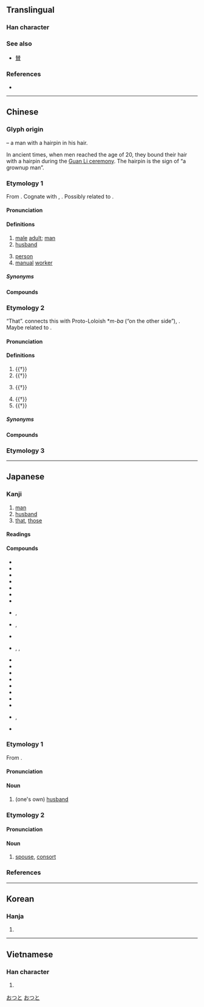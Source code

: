 {{also|禾|末|天|未|夭|兂|伕}}
{{character info}}
==Translingual==

===Han character===
{{Han char|rn=37|rad=大|as=01|sn=4|four=50030|canj=QO|ids=⿻二人,⿻一大}}

===See also===
* {{l|mul|替}} [[賛]] {{qualifier|top simplified from 竝 and 兟}}

===References===
* {{Han ref|kx=0248.110|dkj=05835|dj=0507.010|hdz=10521.010|uh=592B|ud=22827|bh=A4D2|bd=42194}}

----

==Chinese==
{{zh-forms}}

===Glyph origin===
{{Han etym}}
{{Han compound|大|一|ls=ic|t1=man|t2=hairpin}} – a man with a hairpin in his hair.

In ancient times, when men reached the age of 20, they bound their hair with a hairpin during the [[w:Guan Li|Guan Li ceremony]]. The hairpin is the sign of “a grownup man”.

===Etymology 1===
From {{inh|zh|sit-pro|*pʷa||male, father, third-person pronoun}}. Cognate with {{cog|bo|ཕ།||father}}, {{cog|my|ဘ||father}}. Possibly related to {{och-l|父|father}}.

====Pronunciation====
{{zh-pron
|m=fū
|m-s=
|c=fu1
|c-t=
|g=
|h=pfs=fû
|j=
|mb=hú
|md=hŭ
|mn=hu/qz,xm,zz:po͘
|mn-t=hu1/bou1
|mn-t_note=hu1 - literary; bou1 - vernacular
|w=1fu
|x=
|mc=2
|oc=1,1
|cat=n
}}

====Definitions====
{{zh-hanzi}}

# [[male]] [[adult]]; [[man]]
# [[husband]]
#: {{zh-x|丈夫|husband}}
#: {{zh-x|夫婦|married couple}}
# [[person]]
# [[manual]] [[worker]]
#: {{zh-x|農夫|peasant}}
#: {{zh-x|漁夫|fisherman}}

=====Synonyms=====
{{zh-dial|男人}}

====Compounds====
{{zh-der|夫人:madam|大夫:doctor|丈夫:husband|夫婦:married couple|功夫:kung-fu|農夫:peasant|漁夫:fisherman|娼夫|士大夫畫|怨女曠夫|夫妻店|役夫|妹夫|五大夫|夫男|息夫人|卿大夫|夫子|太夫子|兒夫|下大夫|姐夫|克利夫蘭|夫子自道|夯鐵之夫|介夫|夫妻關係|匹夫匹婦|夫主|嗇夫|匹夫之勇|夫人裙帶|夫貴妻榮|勇夫|夫婿|凡夫俗子|孔夫子|中散大夫|凡夫|力敵萬夫|寡夫|千夫所指|丈夫女|家庭主夫|功夫片|屠夫|憂愁夫人|愚夫愚婦|愚夫|夜夫|夫倡婦隨|夫妻反目|情夫|三閭大夫|夫婦和|匹夫有責|伙夫|五羖大夫|僕夫|南斯拉夫|御夫座|御史大夫|大丈夫|廚夫|夫妻相|後夫|征夫|夫役|夫唱婦隨|大夫松|庸夫|宰夫|傖夫俗人|夫黨|一勇之夫|夫娘|地下夫人|夫榮妻顯|丈夫子|伊凡諾夫|奸夫|壓寨夫人|工夫|夫榮妻貴|單夫隻婦|夫妻|床上功夫|小丈夫|夫婦好合|夯夫|夫馬|匹夫懷璧|家庭煮夫|不丈夫|冰島漁夫|太夫人|子大夫|婦奪夫權|婢作夫人|姨夫|姦夫淫婦|姦夫|姊夫|夫婦合璧|女中丈夫|女丈夫|坐產招夫|夫頭|夫死從子|夫權|夫家|夫婦齊眉|夫妻兩口|夫兄弟|夫人縣君|夫人城|太中大夫|堯夫助麥|夫君|嫂夫人|凡夫肉眼|不杖期夫|壯夫|士夫|士大夫|千夫長|奉政大夫|妻以夫貴|一夫|婢學夫人|勇夫悍卒|孱夫|哲夫|怯夫|前夫|尹霍夫池|千夫|匹夫|尊夫人|剋夫|共事一夫|小夫人|兒女夫妻|先夫|偉丈夫|患難夫妻|光祿大夫|二夫人|沒的功夫|擔夫|眇小丈夫|槓夫|村夫|挑夫|百夫良|沒得工夫|民夫|未婚夫|押寨夫人|斯拉夫族|樵夫|拉夫|指腳夫妻|灌夫罵坐|打脊匹夫|故夫|潛夫論|村夫子|相女配夫|萬夫莫敵|村夫野老|扛夫|拙夫|村夫俗子|盭夫|空中夫妻|穡夫|萬夫莫當|萬夫|水火夫|更夫|清道夫|有夫之婦|白費功夫|田夫牧子|病夫|烈丈夫|抗戰夫人|田夫野老|百夫長|玉夫座|獨夫民賊|獨夫|萬夫不當|狂夫|火夫|瀧夫|相夫教子|摩耶夫人|光夫|水夫|海夫人|殺狗勸夫|民賊獨夫|牧夫座|柴米夫妻|拔圍出夫|杖期夫|望夫石|有工夫|曠夫怨女|曠夫|武夫|湘夫人|挑妻窩夫|懦夫|貝奧武夫|費功夫|輓夫|閒工夫|義夫節婦|老匹夫|蒙古大夫|第一夫人|箱底功夫|褐夫|轎夫|而夫|起夫|表沃夫|販夫走卒|羅敷有夫|窺御激夫|逐臭之夫|老夫妻|諫議大夫|貪夫痴客|車腳夫|高爾夫球|糞夫|關夫子|鄙夫|迂夫子|站夫|齋夫|耕夫|西山餓夫|露水夫妻|貪夫徇財|鰥夫|花燭夫妻|高爾夫|騾夫|老夫子|罵坐灌夫|馬爾地夫|老夫老妻|花蕊夫人|頂上功夫|臨水夫人|韋布匹夫|膳夫|謀夫孔多|馬夫|結髮夫妻|長夫|莽灌夫|竹夫人|莽夫|輦夫|鄙夫之見|鄉大夫|精夫|蝴蝶夫人|薄夫|舁夫|縴夫|管夫人|赳赳武夫|賤丈夫|貼夫|貞夫烈婦|莽大夫|老夫|船夫|腳夫|夫子河|斯拉夫字母}}

===Etymology 2===
“That”. {{zh-ref|Schuessler (2007)}} connects this with Proto-Loloish *''m-ba'' (“on the other side”), {{cog|bo|ཕ||beyond, farther on, onward}}. Maybe related to {{och-l|彼|that}}.

====Pronunciation====
{{zh-pron
|m=fú
|c=fu4
|md=hù
|mn-t=hu1/hu7
|mn-t_note=hu7 - sentence-final.
|w=3vu
|mc=1
|oc=2+3,2
|cat=pron,part
}}

====Definitions====
{{zh-hanzi}}

# {{†}} {{n-g|A generic personal pronoun – [[he]]; [[she]]; [[it]]; [[they]].}}
# {{†}} {{n-g|A generic demonstrative pronoun – [[this]]; [[that]]; [[these]]; [[those]].}}
#: {{zh-x|夫{fú} 人 不 言，言 必 有 中。|'''This''' man seldom speaks; when he does, he is sure to hit the point.|ref=Analects}}
#: {{zh-x|微 夫{fú} 人 之 力 不 及 此。|Without '''that''' person's support, I would not be who I am today.|ref=Zuozhuan}}
# {{†}} {{n-g|Sentence-initial particle which introduces a [[topic]].}}
#: {{zh-x|夫{fú} 將{jiàng} 者，國 之 輔 也。|'''The''' general is the country's defense.|ref=Sunzi}}
# {{†}} {{n-g|Sentence-final particle, meaning “Is it not?”.}}
# {{†}} {{n-g|Meaningless particle in the middle of a sentence.}}

=====Synonyms=====
{{zh-dial|這}}
{{zh-dial|那}}
{{zh-dial|他}}

====Compounds====
{{zh-der|fold=1|且夫|嗟夫|若夫|今夫}}

===Etymology 3===
{{zh-see|伕|ss}}

----

==Japanese==

===Kanji===
{{ja-kanji|grade=4|rs=大01}}

# [[man]]
# [[husband]]
# [[that]], [[those]]

====Readings====
{{ja-readings
|goon=ふ, ぶ
|kanon=ふ
|kanyoon=ふう
|kun=おっと-<をつと, そ-れ
|nanori=お, と, ゆう, よ
}}

====Compounds====
{{der-top|Compounds}}
* {{ja-r|夫%妻|ふ%さい}}
* {{ja-r|夫%人|ふ%じん}}
* {{ja-r|夫%婦|ふう%ふ}}
* {{ja-r|夫れ夫れ|それぞれ}}
* {{ja-r|義%太%夫|ぎ%だ%ふ}}
* {{ja-r|水%夫|すい%ふ}}
* {{ja-r|寡%夫|か%ふ}}
* {{ja-r|工%夫|く%ふう}}, {{ja-r|工%夫|こう%ふ}}
* {{ja-r|丈%夫|しょう%ぶ}}, {{ja-r|丈%夫|ますら%お}}
* {{ja-r|前%夫|ぜん%ぷ}}
* {{ja-r|大%夫|たい%ふ}}, {{ja-r|大%夫|だい%ぶ}}, {{ja-r|大夫|たゆう}}
* {{ja-r|大%丈%夫|だい%じょう%ぶ}}
* {{ja-r|人%夫|にん%ぷ}}
* {{ja-r|農%夫|のう%ふ}}
* {{ja-r|匹%夫|ひっ%ぷ}}
* {{ja-r|武%夫|ぶ%ふ}}
* {{ja-r|亡%夫|ぼう%ふ}}
* {{ja-r|老%夫%婦|ろう%ふう%ふ}}
* {{ja-r|憲%夫|^のり%お}}
* {{ja-r|郁%夫|^いく%お}}, {{ja-r|郁%夫|^ふみ%お}}
* {{ja-r|多%喜%夫|^た%き%お}}
{{der-bottom}}

===Etymology 1===
{{ja-kanjitab|おっと|yomi=k}}
From {{inh|ja|jpx-pro|*woputə}}.

====Pronunciation====
{{ja-pron|yomi=k|おっと|acc=0|acc_ref=SMK2,NHK,DJR}}

====Noun====
{{ja-noun|おっと|hhira=をつと}}

# {{lb|ja|humble|sort=おっと}} (one's own) [[husband]]

===Etymology 2===
{{ja-kanjitab|yomi=k|つま}}

====Pronunciation====
{{ja-pron|yomi=k|つま|acc=1|acc_ref=DJR}}

====Noun====
{{ja-noun|つま}}

# [[spouse]], [[consort]]

===References===
<references/>

[[Category:Japanese basic words|おつと]]
[[Category:ja:Family|おつと]]

----

==Korean==

===Hanja===
{{ko-hanja|사나이|부}}

# {{rfdef|ko|sort=大01}}

----

==Vietnamese==

===Han character===
{{vi-hantu|[[phu]]|rs=大01}}

# {{rfdef|vi|sort=大01}}